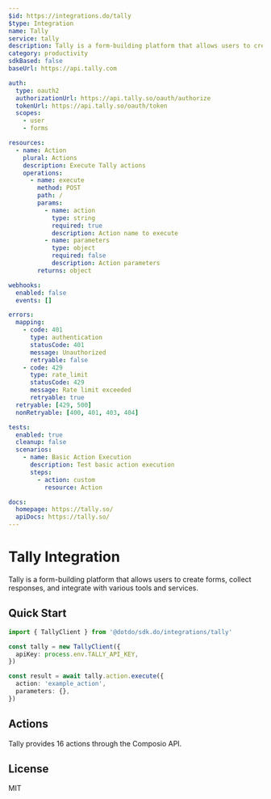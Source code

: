 ```yaml
---
$id: https://integrations.do/tally
$type: Integration
name: Tally
service: tally
description: Tally is a form-building platform that allows users to create forms, collect responses, and integrate with various tools and services.
category: productivity
sdkBased: false
baseUrl: https://api.tally.com

auth:
  type: oauth2
  authorizationUrl: https://api.tally.so/oauth/authorize
  tokenUrl: https://api.tally.so/oauth/token
  scopes:
    - user
    - forms

resources:
  - name: Action
    plural: Actions
    description: Execute Tally actions
    operations:
      - name: execute
        method: POST
        path: /
        params:
          - name: action
            type: string
            required: true
            description: Action name to execute
          - name: parameters
            type: object
            required: false
            description: Action parameters
        returns: object

webhooks:
  enabled: false
  events: []

errors:
  mapping:
    - code: 401
      type: authentication
      statusCode: 401
      message: Unauthorized
      retryable: false
    - code: 429
      type: rate_limit
      statusCode: 429
      message: Rate limit exceeded
      retryable: true
  retryable: [429, 500]
  nonRetryable: [400, 401, 403, 404]

tests:
  enabled: true
  cleanup: false
  scenarios:
    - name: Basic Action Execution
      description: Test basic action execution
      steps:
        - action: custom
          resource: Action

docs:
  homepage: https://tally.so/
  apiDocs: https://tally.so/
---
```


# Tally Integration

Tally is a form-building platform that allows users to create forms, collect responses, and integrate with various tools and services.

## Quick Start

```typescript
import { TallyClient } from '@dotdo/sdk.do/integrations/tally'

const tally = new TallyClient({
  apiKey: process.env.TALLY_API_KEY,
})

const result = await tally.action.execute({
  action: 'example_action',
  parameters: {},
})
```

## Actions

Tally provides 16 actions through the Composio API.

## License

MIT

